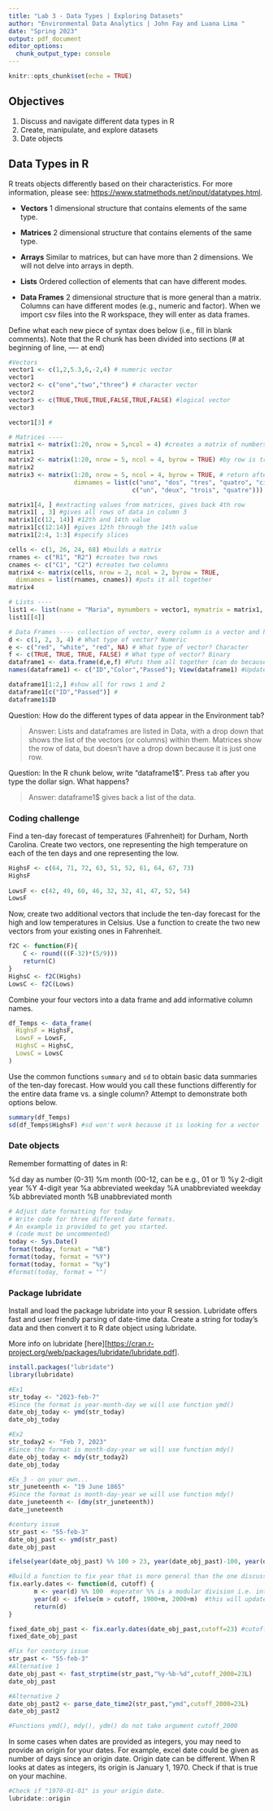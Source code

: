 ```yaml
---
title: "Lab 3 - Data Types | Exploring Datasets"
author: "Environmental Data Analytics | John Fay and Luana Lima "
date: "Spring 2023"
output: pdf_document
editor_options: 
  chunk_output_type: console
---
```


```r
knitr::opts_chunk$set(echo = TRUE)
```

## Objectives

1.  Discuss and navigate different data types in R
2.  Create, manipulate, and explore datasets
3.  Date objects

## Data Types in R

R treats objects differently based on their characteristics. For more information, please see: <https://www.statmethods.net/input/datatypes.html>.

-   **Vectors** 1 dimensional structure that contains elements of the same type.

-   **Matrices** 2 dimensional structure that contains elements of the same type.

-   **Arrays** Similar to matrices, but can have more than 2 dimensions. We will not delve into arrays in depth.

-   **Lists** Ordered collection of elements that can have different modes.

-   **Data Frames** 2 dimensional structure that is more general than a matrix. Columns can have different modes (e.g., numeric and factor). When we import csv files into the R workspace, they will enter as data frames.

Define what each new piece of syntax does below (i.e., fill in blank comments). Note that the R chunk has been divided into sections (\# at beginning of line, ---- at end)

```r
#Vectors
vector1 <- c(1,2,5.3,6,-2,4) # numeric vector
vector1
vector2 <- c("one","two","three") # character vector
vector2
vector3 <- c(TRUE,TRUE,TRUE,FALSE,TRUE,FALSE) #logical vector
vector3

vector1[3] # 

# Matrices ----
matrix1 <- matrix(1:20, nrow = 5,ncol = 4) #creates a matrix of numbers to 20, with 5 rows and 4 columns 
matrix1
matrix2 <- matrix(1:20, nrow = 5, ncol = 4, byrow = TRUE) #by row is true
matrix2
matrix3 <- matrix(1:20, nrow = 5, ncol = 4, byrow = TRUE, # return after comma continues the line
                  dimnames = list(c("uno", "dos", "tres", "quatro", "cinco"), 
                                  c("un", "deux", "trois", "quatre"))) #

matrix1[4, ] #extracting values from matrices, gives back 4th row
matrix1[ , 3] #gives all rows of data in column 3
matrix1[c(12, 14)] #12th and 14th value
matrix1[c(12:14)] #gives 12th through the 14th value
matrix1[2:4, 1:3] #specify slices

cells <- c(1, 26, 24, 68) #builds a matrix
rnames <- c("R1", "R2") #creates two rows
cnames <- c("C1", "C2") #creates two columns
matrix4 <- matrix(cells, nrow = 2, ncol = 2, byrow = TRUE,
  dimnames = list(rnames, cnames)) #puts it all together 
matrix4

# Lists ---- 
list1 <- list(name = "Maria", mynumbers = vector1, mymatrix = matrix1, age = 5.3); list1 #builds a list with four items, each item has a name
list1[[4]]

# Data Frames ---- collection of vector, every column is a vector and has the same data type
d <- c(1, 2, 3, 4) # What type of vector? Numeric
e <- c("red", "white", "red", NA) # What type of vector? Character
f <- c(TRUE, TRUE, TRUE, FALSE) # What type of vector? Binary
dataframe1 <- data.frame(d,e,f) #Puts them all together (can do because the same length)
names(dataframe1) <- c("ID","Color","Passed"); View(dataframe1) #Updates the column names 

dataframe1[1:2,] #show all for rows 1 and 2 
dataframe1[c("ID","Passed")] # 
dataframe1$ID

```

Question: How do the different types of data appear in the Environment tab?

> Answer: Lists and dataframes are listed in Data, with a drop down that shows the list of the vectors (or columns) within them. Matrices show the row of data, but doesn't have a drop down because it is just one row.

Question: In the R chunk below, write "dataframe1\$". Press `tab` after you type the dollar sign. What happens?

> Answer: dataframe1\$ gives back a list of the data. 

### Coding challenge

Find a ten-day forecast of temperatures (Fahrenheit) for Durham, North Carolina. Create two vectors, one representing the high temperature on each of the ten days and one representing the low.

```r

HighsF <- c(64, 71, 72, 63, 51, 52, 61, 64, 67, 73)
HighsF
  
LowsF <- c(42, 49, 60, 46, 32, 32, 41, 47, 52, 54)
LowsF

```

Now, create two additional vectors that include the ten-day forecast for the high and low temperatures in Celsius. Use a function to create the two new vectors from your existing ones in Fahrenheit.

```r

f2C <- function(F){
    C <- round(((F-32)*(5/9)))
    return(C)
}
HighsC <- f2C(Highs)
LowsC <- f2C(Lows)

```

Combine your four vectors into a data frame and add informative column names.

```r
df_Temps <- data_frame(
  HighsF = HighsF,
  LowsF = LowsF, 
  HighsC = HighsC,
  LowsC = LowsC
)
```

Use the common functions `summary` and `sd` to obtain basic data summaries of the ten-day forecast. How would you call these functions differently for the entire data frame vs. a single column? Attempt to demonstrate both options below.

```r
summary(df_Temps)
sd(df_Temps$HighsF) #sd won't work because it is looking for a vector
```

### Date objects

Remember formatting of dates in R:

%d day as number (0-31) %m month (00-12, can be e.g., 01 or 1) %y 2-digit year %Y 4-digit year %a abbreviated weekday %A unabbreviated weekday %b abbreviated month %B unabbreviated month

```r
# Adjust date formatting for today
# Write code for three different date formats. 
# An example is provided to get you started.
# (code must be uncommented)
today <- Sys.Date()
format(today, format = "%B")
format(today, format = "%Y")
format(today, format = "%y")
#format(today, format = "")

```

### Package lubridate

Install and load the package lubridate into your R session. Lubridate offers fast and user friendly parsing of date-time data. Create a string for today's data and then convert it to R date object using lubridate.

More info on lubridate [here][<https://cran.r-project.org/web/packages/lubridate/lubridate.pdf>].

```r
install.packages("lubridate")
library(lubridate)

#Ex1
str_today <- "2023-feb-7"
#Since the format is year-month-day we will use function ymd()
date_obj_today <- ymd(str_today)
date_obj_today

#Ex2
str_today2 <- "Feb 7, 2023"
#Since the format is month-day-year we will use function mdy()
date_obj_today <- mdy(str_today2)
date_obj_today

#Ex_3 - on your own...
str_juneteenth <- "19 June 1865"
#Since the format is month-day-year we will use function mdy()
date_juneteenth <- (dmy(str_juneteenth))
date_juneteenth
```

```r
#century issue
str_past <- "55-feb-3"
date_obj_past <- ymd(str_past)
date_obj_past

ifelse(year(date_obj_past) %% 100 > 23, year(date_obj_past)-100, year(date_obj_past))

#Build a function to fix year that is more general than the one discussed in the lesson
fix.early.dates <- function(d, cutoff) {
       m <- year(d) %% 100  #operator %% is a modular division i.e. integer-divide year(d) by 100 and returns the remainder 
       year(d) <- ifelse(m > cutoff, 1900+m, 2000+m)  #this will update year(d), year() is a function that returns the year for a data object
       return(d)
}

fixed_date_obj_past <- fix.early.dates(date_obj_past,cutoff=23) #cutoff could be the current year to be more general or any other depending on data set 
fixed_date_obj_past
```

```r
#Fix for century issue
str_past <- "55-feb-3"
#Alternative 1
date_obj_past <- fast_strptime(str_past,"%y-%b-%d",cutoff_2000=23L)
date_obj_past

#Alternative 2
date_obj_past2 <- parse_date_time2(str_past,"ymd",cutoff_2000=23L)
date_obj_past2

#Functions ymd(), mdy(), ydm() do not take argument cutoff_2000
```

In some cases when dates are provided as integers, you may need to provide an origin for your dates. For example, excel date could be given as number of days since an origin date. Origin date can be different. When R looks at dates as integers, its origin is January 1, 1970. Check if that is true on your machine.

```r
#Check if "1970-01-01" is your origin date.
lubridate::origin

```

